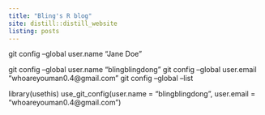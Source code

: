 ```yaml
---
title: "Bling's R blog"
site: distill::distill_website
listing: posts
---
```

git config --global user.name "Jane Doe"

git config --global user.name "blingblingdong"
git config --global user.email "whoareyouman0.4@gmail.com"
git config --global --list

library(usethis)
use_git_config(user.name = "blingblingdong", user.email = "whoareyouman0.4@gmail.com")
